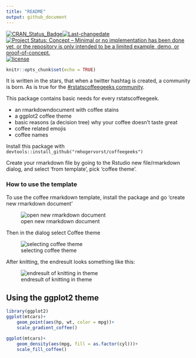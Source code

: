 ```yaml
---
title: "README"
output: github_document
---
```

<!-- badges -->
[![CRAN_Status_Badge](http://www.r-pkg.org/badges/version/coffeegeeks)](https://cran.r-project.org/package=coffeegeeks)[![Last-changedate](https://img.shields.io/badge/last%20change-`r gsub('-', '--', Sys.Date())`-yellowgreen.svg)](/commits/master)
[![Project Status: Concept – Minimal or no implementation has been done yet, or the repository is only intended to be a limited example, demo, or proof-of-concept.](http://www.repostatus.org/badges/latest/concept.svg)](http://www.repostatus.org/#concept)
[![license](https://img.shields.io/github/license/mashape/apistatus.svg)](http://choosealicense.com/licenses/mit/)


```r
knitr::opts_chunk$set(echo = TRUE)
```

It is written in the stars, that when a twitter hashtag is created, a community
is born. As is true for the [#rstatscoffeegeeks community](https://twitter.com/search?q=%23rstatscoffeegeeks). 

This package contains basic needs for every rstatscoffeegeek. 

- an rmarkdowndocument with coffee stains
- a ggplot2 coffee theme
- basic reasons (a decision tree) why your coffee doesn't taste great
- coffee related emojis
- coffee names 


Install this package with 
`devtools::install_github("rmhogervorst/coffeegeeks")`

Create your rmarkdown file by going to the Rstudio new file/rmarkdown dialog, 
and select 'from template', pick 'coffee theme'.


### How to use the template

To use the coffee rmarkdown template, install the package
and go 'create new rmarkdown document'

![open new rmarkdown document](images/screenshot1.png)

Then in the dialog select Coffee theme

![selecting coffee theme](images/screenshot2.png)

After knitting, the endresult looks something like this:

![endresult of knitting in theme](images/screenshot3.png)

## Using the ggplot2 theme

```r
library(ggplot2)
ggplot(mtcars)+
    geom_point(aes(hp, wt, color = mpg))+
    scale_gradient_coffee()

ggplot(mtcars)+
    geom_density(aes(mpg, fill = as.factor(cyl)))+
    scale_fill_coffee()
```

